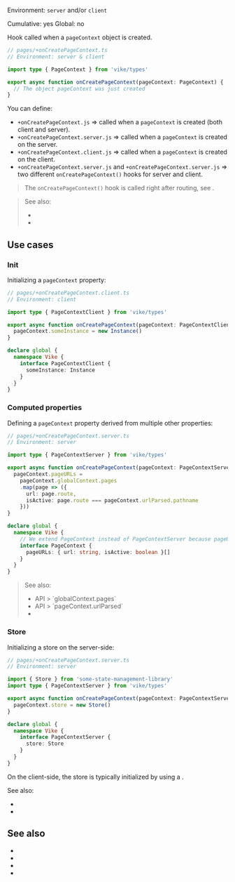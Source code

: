 
Environment: `server` and/or `client`  
<Link href="/config#cumulative">Cumulative</Link>: yes  
<Link href="/config#global">Global</Link>: no  

Hook called when a <Link href="/pageContext">`pageContext` object</Link> is created.

```ts
// pages/+onCreatePageContext.ts
// Environment: server & client

import type { PageContext } from 'vike/types'

export async function onCreatePageContext(pageContext: PageContext) {
  // The object pageContext was just created
}
```

You can define:
- `+onCreatePageContext.js` => called when a `pageContext` is created (both client and server).
- `+onCreatePageContext.server.js` => called when a `pageContext` is created on the server.
- `+onCreatePageContext.client.js` => called when a `pageContext` is created on the client.
- `+onCreatePageContext.server.js` and `+onCreatePageContext.server.js` => two different `onCreatePageContext()` hooks for server and client.

> The `onCreatePageContext()` hook is called right after <Link href="/routing">routing</Link>, see <Link href="/hooks#lifecycle" />.

> See also:
> - <Link href="/file-env" />
> - <Link href="/onCreateGlobalContext" />


## Use cases

### Init

Initializing a `pageContext` property:

```ts
// pages/+onCreatePageContext.client.ts
// Environment: client

import type { PageContextClient } from 'vike/types'

export async function onCreatePageContext(pageContext: PageContextClient) {
  pageContext.someInstance = new Instance()
}

declare global {
  namespace Vike {
    interface PageContextClient {
      someInstance: Instance
    }
  }
}
```

### Computed properties

Defining a `pageContext` property derived from multiple other properties:

```ts
// pages/+onCreatePageContext.server.ts
// Environment: server

import type { PageContextServer } from 'vike/types'

export async function onCreatePageContext(pageContext: PageContextServer) {
  pageContext.pageURLs =
    pageContext.globalContext.pages
    .map(page => ({
      url: page.route,
      isActive: page.route === pageContext.urlParsed.pathname
    }))
}

declare global {
  namespace Vike {
    // We extend PageContext instead of PageContextServer because pageURLs is passed to the client
    interface PageContext {
      pageURLs: { url: string, isActive: boolean }[]
    }
  }
}
```

> See also:
> - <Link href="/globalContext#pages">API > `globalContext.pages`</Link>
> - <Link href="/pageContext#urlParsed">API > `pageContext.urlParsed`</Link>
> - <Link href="/markdown#with-a-custom-setting-eager" doNotInferSectionTitle />

### Store

Initializing a <Link href="/store">store</Link> on the server-side:

```ts
// pages/+onCreatePageContext.server.ts
// Environment: server

import { Store } from 'some-state-management-library'
import type { PageContextServer } from 'vike/types'

export async function onCreatePageContext(pageContext: PageContextServer) {
  pageContext.store = new Store()
}

declare global {
  namespace Vike {
    interface PageContextServer {
      store: Store
    }
  }
}
```

On the client-side, the store is typically initialized by using a <Link href="/onCreateGlobalContext" noBreadcrumb/>.

See also:
 - <Link href="/onCreateGlobalContext#store" />
 - <Link href="/store#manual-integration" />

## See also

- <Link href="/pageContext" />
- <Link href="/onCreateGlobalContext" />
- <Link href="/hooks" />
- <Link href="/hooks#lifecycle" />
